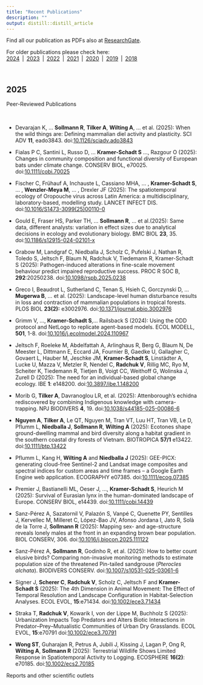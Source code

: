 ```yaml
---
title: "Recent Publications"
description: ""
output: distill::distill_article
---
```


Find all our publication as PDFs also at [ResearchGate](https://www.researchgate.net/).   
  
For older publications please check here:<br> [2024](pubs-2024.html)&ensp;|&ensp;[2023](pubs-2023.html)&ensp;|&ensp;[2022](pubs-2022.html)&ensp;|&ensp;[2021](pubs-2021.html)&ensp;|&ensp;[2020](pubs-2020.html)&ensp;|&ensp;[2019](pubs-2019.html)&ensp;|&ensp;[2018](pubs-2018.html) 

<br>

## 2025

<div class='headerbox'><hbox>Peer-Reviewed Publications</hbox></div><br>

* Devarajan K, ... **Sollmann R**, **Tilker A**, **Wilting A**, ...  et al. (2025): When the wild things are: Defining mammalian diel activity and plasticity. SCI ADV **11**, eado3843. doi:<span>[10.1126/sciadv.ado3843](https://doi.org/10.1126/sciadv.ado3843)</span>

*  Fialas P C, Santini L, Russo D, … **Kramer-Schadt S** …, Razgour O (2025): Changes in community composition and functional diversity of European bats under climate change. CONSERV BIOL, e70025. doi:<span>[10.1111/cobi.70025 ](https://doi.org/10.1111/cobi.70025)</span>

* Fischer C, Frühauf A, Inchauste L, Cassiano MHA, ... , **Kramer-Schadt S**, ... , **Wenzler-Meya M**, ... , Drexler JF (2025): The spatiotemporal ecology of Oropouche virus across Latin America: a multidisciplinary, laboratory-based, modelling study. LANCET INFECT DIS. doi:<span>[10.1016/S1473-3099(25)00110-0](https://doi.org/10.1016/S1473-3099(25)00110-0)</span>  

* Gould E, Fraser HS, Parker TH, ... **Sollmann R**, ... et al.(2025): Same data, different analysts: variation in effect sizes due to analytical decisions in ecology and evolutionary biology. BMC BIOL **23**, 35. doi:<span>[10.1186/s12915-024-02101-x](https://doi.org/10.1186/s12915-024-02101-x)</span>  

* Grabow M, Landgraf C, Niedballa J, Scholz C, Pufelski J, Nathan R, Toledo S, Jeltsch F, Blaum N, Radchuk V, Tiedemann R, Kramer-Schadt S (2025): Pathogen-induced alterations in fine-scale movement behaviour predict impaired reproductive success. PROC R SOC B, **292**:20250238. doi:<span>[10.1098/rspb.2025.0238](http://doi.org/10.1098/rspb.2025.0238)</span>

* Greco I, Beaudrot L, Sutherland C, Tenan S, Hsieh C, Gorczynski D, ... **Mugerwa B**, ...  et al. (2025): Landscape-level human disturbance results in loss and contraction of mammalian populations in tropical forests. PLOS BIOL **23(2):** e3002976. doi:<span>[10.1371/journal.pbio.3002976](https://doi.org/10.1371/journal.pbio.3002976)</span> 

* Grimm V, …, **Kramer-Schadt S**,… Railsback S (2024): Using the ODD protocol and NetLogo to replicate agent-based models. ECOL MODELL, **501**, 1-8. doi:<span>[10.1016/j.ecolmodel.2024.110967](https://doi.org/10.1016/j.ecolmodel.2024.110967)</span>  

* Jeltsch F, Roeleke M, Abdelfattah A, Arlinghaus R, Berg G, Blaum N, De Meester L, Dittmann E, Eccard JA, Fournier B, Gaedke U, Gallagher C, Govaert L, Hauber M, Jeschke JM, **Kramer-Schadt S**, Linstädter A, Lucke U, Mazza V, Metzler R, Nendel C, **Radchuk V**, Rillig MC, Ryo M, Scheiter K, Tiedemann R, Tietjen B, Voigt CC, Weithoff G, Wolinska J, Zurell D (2025): The need for an individual-based global change ecology. IBE **1**: e148200. doi:<span>[10.3897/ibe.1.148200](https://doi.org/10.3897/ibe.1.148200)</span>

* Morib G, **Tilker A**, Davranoglou LR, et al. (2025): Attenborough’s echidna rediscovered by combining Indigenous knowledge with camera-trapping. NPJ BIODIVERS **4**, 19. doi:<span>[10.1038/s44185-025-00086-6](https://doi.org/10.1038/s44185-025-00086-6)</span>

* **Nguyen A**, **Tilker A**, Le QT, Nguyen M, Tran VT, Luu HT, Tran VB, Le D, Pflumm L, **Niedballa J**, **Sollmann R**, **Wilting A** (2025): Ecotones shape ground-dwelling mammal and bird diversity along a habitat gradient in the southern coastal dry forests of Vietnam. BIOTROPICA **57/1** e13422. doi:<span>[10.1111/btp.13422](https://doi.org/10.1111/btp.13422)</span>

* Pflumm L, Kang H, **Wilting A** and **Niedballa J** (2025): GEE-PICX: generating cloud-free Sentinel-2 and Landsat image composites and spectral indices for custom areas and time frames – a Google Earth Engine web application. ECOGRAPHY e07385. doi:<span>[10.1111/ecog.07385](https://doi.org/10.1111/ecog.07385)</span>

* Premier J, Bastianelli ML, Oeser J, …, **Kramer-Schadt S**, Heurich M (2025): Survival of Eurasian lynx in the human-dominated landscape of Europe. CONSERV BIOL, e14439. doi:<span>[10.1111/cobi.14439](https://doi.org/10.1111/cobi.14439)</span>  

* Sanz-Pérez A, Sazatornil V, Palazón S, Vanpé C, Quenette PY, Sentilles J, Kervellec M, Milleret C, López-Bao JV, Afonso Jordana I, Jato R, Solà de la Torre J, **Sollmann R** (2025): Mapping sex- and age-structure reveals lonely males at the front in an expanding brown bear population. BIOL CONSERV, 306. doi:<span>[10.1016/j.biocon.2025.111122](https://doi.org/10.1016/j.biocon.2025.111122)</span> 

* Sanz-Pérez A, **Sollmann R**, Godinho R, et al. (2025): How to better count elusive birds? Comparing non-invasive monitoring methods to estimate population size of the threatened Pin-tailed sandgrouse (*Pterocles alchata*). BIODIVERS CONSERV. doi:<span>[10.1007/s10531-025-03061-6](https://doi.org/10.1007/s10531-025-03061-6)</span>

* Signer J, **Scherer C**, **Radchuk V**, Scholz C, Jeltsch F and **Kramer-Schadt S** (2025): The 4th Dimension in Animal Movement: The Effect of Temporal Resolution and Landscape Configuration in Habitat-Selection Analyses. ECOL EVOL, **15**:e71434. doi:<span>[10.1002/ece3.71434](https://doi.org/10.1002/ece3.71434)</span>  

* Straka T, **Radchuk V**, Kowarik I, von der Lippe M, Buchholz S (2025): Urbanization Impacts Top Predators and Alters Biotic Interactions in Predator–Prey–Mutualistic Communities of Urban Dry Grasslands. ECOL EVOL, **15**:e70791 doi:<span>[10.1002/ece3.70791](https://doi.org/10.1002/ece3.70791)</span>  

* **Wong ST**, Guharajan R, Petrus A, Jubili J, Kissing J, Lagan P, Ong R, **Wilting A**, **Sollmann R** (2025): Terrestrial Wildlife Shows Limited Response in Spatiotemporal Activity to Logging. ECOSPHERE **16(2)**: e70185. doi:<span>[10.1002/ecs2.70185](https://doi.org/10.1002/ecs2.70185)</span> 

<div class='headerbox'><hbox>Reports and other scientific outlets</hbox></div><br>

